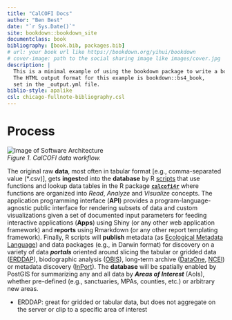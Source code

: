 ```yaml
---
title: "CalCOFI Docs"
author: "Ben Best"
date: "`r Sys.Date()`"
site: bookdown::bookdown_site
documentclass: book
bibliography: [book.bib, packages.bib]
# url: your book url like https://bookdown.org/yihui/bookdown
# cover-image: path to the social sharing image like images/cover.jpg
description: |
  This is a minimal example of using the bookdown package to write a book.
  The HTML output format for this example is bookdown::bs4_book,
  set in the _output.yml file.
biblio-style: apalike
csl: chicago-fullnote-bibliography.csl
---
```


# Process

```{=html}
<!-- Edit here:
[software architecture v2 | calcofi - Google Drawings](https://docs.google.com/drawings/d/10gMrYC7wIo0ahz94KjGh8rc-vP1Nim1MI-hZdUK9BL4/edit)
[software architecture | calcofi - Google Drawings](https://docs.google.com/drawings/d/11lyFRPZV5Jtk7RoNFe4zRjxUvSp9ZH56p2PSdDWfEcs/edit)
-->
```
<img src="
https://docs.google.com/drawings/d/10gMrYC7wIo0ahz94KjGh8rc-vP1Nim1MI-hZdUK9BL4/export/svg" alt="Image of Software Architecture"/> \
*Figure 1. CalCOFI data workflow.*

The original raw **data**, most often in tabular format [e.g., comma-separated value (\*.csv)], gets **ingest**ed into the **database** by R [scripts](https://github.com/CalCOFI/scripts) that use functions and lookup data tables in the R package [**`calcofi4r`**](https://calcofi.github.io/calcofi4r/reference/index.html) where functions are organized into _Read_, _Analyze_ and _Visualize_ concepts. The application programming interface (**API**) provides a program-language-agnostic public interface for rendering subsets of data and custom visualizations given a set of documented input parameters for feeding interactive applications (**Apps**) using Shiny (or any other web application framework) and **reports** using Rmarkdown (or any other report templating framework). Finally, R scripts will **publish** metadata (as [Ecological Metadata Language](https://docs.ropensci.org/EML)) and data packages (e.g., in Darwin format) for discovery on a variety of data _**portals**_ oriented around slicing the tabular or gridded data ([ERDDAP](https://coastwatch.pfeg.noaa.gov/erddap/information.html)), biodographic analysis ([OBIS](https://obis.org)), long-term archive ([DataOne](https://www.dataone.org), [NCEI](https://www.ncei.noaa.gov)) or metadata discovery ([InPort](https://www.fisheries.noaa.gov/inport/)). The **database** will be spatially enabled by PostGIS for summarizing any and all data by _**Areas of Interest**_ (AoIs), whether pre-defined (e.g., sanctuaries, MPAs, counties, etc.) or arbitrary new areas.

- ERDDAP: great for gridded or tabular data, but does not aggregate on the server or clip to a specific area of interest

